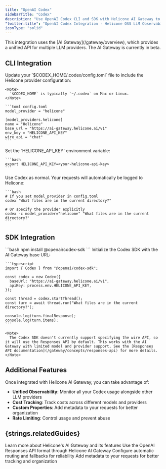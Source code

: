 ```yaml
---
title: "OpenAI Codex"
sidebarTitle: "Codex"
description: "Use OpenAI Codex CLI and SDK with Helicone AI Gateway to log your coding agent interactions."
"twitter:title": "OpenAI Codex Integration - Helicone OSS LLM Observability"
iconType: "solid"
---
```



<Info>
This integration uses the [AI Gateway](/gateway/overview), which provides a unified API for multiple LLM providers. The AI Gateway is currently in beta.
</Info>

## CLI Integration

<Steps>
  <Step title={strings.generateKey}>
    <div dangerouslySetInnerHTML={{ __html: strings.generateKeyInstructions }} />
  </Step>

  <Step title="Configure Codex config file">
    Update your `$CODEX_HOME/.codex/config.toml` file to include the Helicone provider configuration:

    <Note>
      `$CODEX_HOME` is typically `~/.codex` on Mac or Linux.
    </Note>

    ```toml config.toml
    model_provider = "helicone"

    [model_providers.helicone]
    name = "Helicone"
    base_url = "https://ai-gateway.helicone.ai/v1"
    env_key = "HELICONE_API_KEY"
    wire_api = "chat"
    ```
  </Step>

  <Step title="Set your Helicone API key">
    Set the `HELICONE_API_KEY` environment variable:

    ```bash
    export HELICONE_API_KEY=<your-helicone-api-key>
    ```
  </Step>

  <Step title="Run Codex with Helicone">
    Use Codex as normal. Your requests will automatically be logged to Helicone:

    ```bash
    # If you set model_provider in config.toml
    codex "What files are in the current directory?"

    # Or specify the provider explicitly
    codex -c model_provider="helicone" "What files are in the current directory?"
    ```
  </Step>

  <Step title={strings.verifyInHelicone}>
    <div dangerouslySetInnerHTML={{ __html: strings.verifyInHeliconeDesciption("Codex CLI") }} />
  </Step>
</Steps>

## SDK Integration

<Steps>
  <Step title={strings.generateKey}>
    <div dangerouslySetInnerHTML={{ __html: strings.generateKeyInstructions }} />
  </Step>

  <Step title="Install the Codex SDK">
    ```bash
    npm install @openai/codex-sdk
    ```
  </Step>

  <Step title="Configure the SDK with Helicone">
    Initialize the Codex SDK with the AI Gateway base URL:

    ```typescript
    import { Codex } from "@openai/codex-sdk";

    const codex = new Codex({
      baseUrl: "https://ai-gateway.helicone.ai/v1",
      apiKey: process.env.HELICONE_API_KEY,
    });

    const thread = codex.startThread();
    const turn = await thread.run("What files are in the current directory?");

    console.log(turn.finalResponse);
    console.log(turn.items);
    ```

    <Note>
      The Codex SDK doesn't currently support specifying the wire API, so it will use the Responses API by default. This works with the AI Gateway with limited model and provider support. See the [Responses API documentation](/gateway/concepts/responses-api) for more details.
    </Note>
  </Step>

  <Step title={strings.verifyInHelicone}>
    <div dangerouslySetInnerHTML={{ __html: strings.verifyInHeliconeDesciption("Codex SDK") }} />
  </Step>
</Steps>

## Additional Features

Once integrated with Helicone AI Gateway, you can take advantage of:

- **Unified Observability**: Monitor all your Codex usage alongside other LLM providers
- **Cost Tracking**: Track costs across different models and providers
- **Custom Properties**: Add metadata to your requests for better organization
- **Rate Limiting**: Control usage and prevent abuse

## {strings.relatedGuides}

<CardGroup cols={2}>
  <Card
    title="AI Gateway Overview"
    icon="book-open"
    href="/gateway/overview"
    iconType="light"
    vertical
  >
    Learn more about Helicone's AI Gateway and its features
  </Card>
  <Card
    title="Responses API Support"
    icon="code"
    href="/gateway/concepts/responses-api"
    iconType="light"
    vertical
  >
    Use the OpenAI Responses API format through Helicone AI Gateway
  </Card>
  <Card
    title="Provider Routing"
    icon="route"
    href="/gateway/provider-routing"
    iconType="light"
    vertical
  >
    Configure automatic routing and fallbacks for reliability
  </Card>
  <Card
    title="Custom Properties"
    icon="tag"
    href="/features/advanced-usage/custom-properties"
    iconType="light"
    vertical
  >
    Add metadata to your requests for better tracking and organization
  </Card>
</CardGroup>
